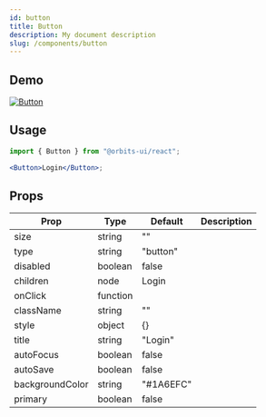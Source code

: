 ```yaml
---
id: button
title: Button
description: My document description
slug: /components/button
---
```


## Demo

<a href="https://main--617d2a56fe98bd0048fc93db.chromatic.com/?path=/story/components-button--primary">
  <img src="https://i.imgur.com/4LumPhI.png" alt="Button" />
</a>

## Usage

```jsx
import { Button } from "@orbits-ui/react";

<Button>Login</Button>;
```

## Props

| Prop            | Type     | Default   | Description |
| --------------- | -------- | --------- | ----------- |
| size            | string   | ""        |             |
| type            | string   | "button"  |             |
| disabled        | boolean  | false     |             |
| children        | node     | Login     |             |
| onClick         | function |           |             |
| className       | string   | ""        |             |
| style           | object   | {}        |             |
| title           | string   | "Login"   |             |
| autoFocus       | boolean  | false     |             |
| autoSave        | boolean  | false     |             |
| backgroundColor | string   | "#1A6EFC" |             |
| primary         | boolean  | false     |             |
